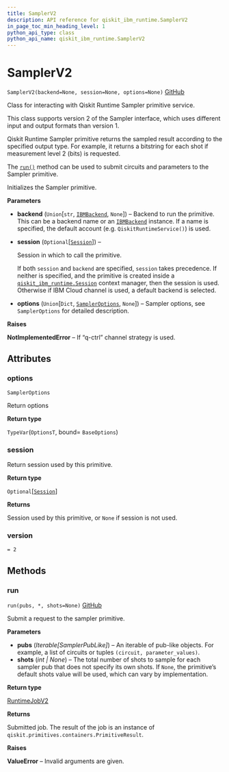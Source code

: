 ```yaml
---
title: SamplerV2
description: API reference for qiskit_ibm_runtime.SamplerV2
in_page_toc_min_heading_level: 1
python_api_type: class
python_api_name: qiskit_ibm_runtime.SamplerV2
---
```


# SamplerV2

<span id="qiskit_ibm_runtime.SamplerV2" />

`SamplerV2(backend=None, session=None, options=None)` [GitHub](https://github.com/Qiskit/qiskit-ibm-runtime/tree/main/qiskit_ibm_runtime/sampler.py#L46-L136 "view source code")

Class for interacting with Qiskit Runtime Sampler primitive service.

This class supports version 2 of the Sampler interface, which uses different input and output formats than version 1.

Qiskit Runtime Sampler primitive returns the sampled result according to the specified output type. For example, it returns a bitstring for each shot if measurement level 2 (bits) is requested.

The [`run()`](#qiskit_ibm_runtime.SamplerV2.run "qiskit_ibm_runtime.SamplerV2.run") method can be used to submit circuits and parameters to the Sampler primitive.

Initializes the Sampler primitive.

**Parameters**

*   **backend** (`Union`\[`str`, [`IBMBackend`](qiskit_ibm_runtime.IBMBackend "qiskit_ibm_runtime.ibm_backend.IBMBackend"), `None`]) – Backend to run the primitive. This can be a backend name or an [`IBMBackend`](qiskit_ibm_runtime.IBMBackend "qiskit_ibm_runtime.IBMBackend") instance. If a name is specified, the default account (e.g. `QiskitRuntimeService()`) is used.

*   **session** (`Optional`\[[`Session`](qiskit_ibm_runtime.Session "qiskit_ibm_runtime.session.Session")]) –

    Session in which to call the primitive.

    If both `session` and `backend` are specified, `session` takes precedence. If neither is specified, and the primitive is created inside a [`qiskit_ibm_runtime.Session`](qiskit_ibm_runtime.Session "qiskit_ibm_runtime.Session") context manager, then the session is used. Otherwise if IBM Cloud channel is used, a default backend is selected.

*   **options** (`Union`\[`Dict`, [`SamplerOptions`](qiskit_ibm_runtime.options.SamplerOptions "qiskit_ibm_runtime.options.sampler_options.SamplerOptions"), `None`]) – Sampler options, see `SamplerOptions` for detailed description.

**Raises**

**NotImplementedError** – If “q-ctrl” channel strategy is used.

## Attributes

<span id="qiskit_ibm_runtime.SamplerV2.options" />

### options

`SamplerOptions`

Return options

**Return type**

`TypeVar`(`OptionsT`, bound= `BaseOptions`)

<span id="qiskit_ibm_runtime.SamplerV2.session" />

### session

Return session used by this primitive.

**Return type**

`Optional`\[[`Session`](qiskit_ibm_runtime.Session "qiskit_ibm_runtime.session.Session")]

**Returns**

Session used by this primitive, or `None` if session is not used.

<span id="qiskit_ibm_runtime.SamplerV2.version" />

### version

`= 2`

## Methods

### run

<span id="qiskit_ibm_runtime.SamplerV2.run" />

`run(pubs, *, shots=None)` [GitHub](https://github.com/Qiskit/qiskit-ibm-runtime/tree/main/qiskit_ibm_runtime/sampler.py#L96-L123 "view source code")

Submit a request to the sampler primitive.

**Parameters**

*   **pubs** (*Iterable\[SamplerPubLike]*) – An iterable of pub-like objects. For example, a list of circuits or tuples `(circuit, parameter_values)`.
*   **shots** (*int | None*) – The total number of shots to sample for each sampler pub that does not specify its own shots. If `None`, the primitive’s default shots value will be used, which can vary by implementation.

**Return type**

[RuntimeJobV2](qiskit_ibm_runtime.RuntimeJobV2 "qiskit_ibm_runtime.RuntimeJobV2")

**Returns**

Submitted job. The result of the job is an instance of `qiskit.primitives.containers.PrimitiveResult`.

**Raises**

**ValueError** – Invalid arguments are given.

